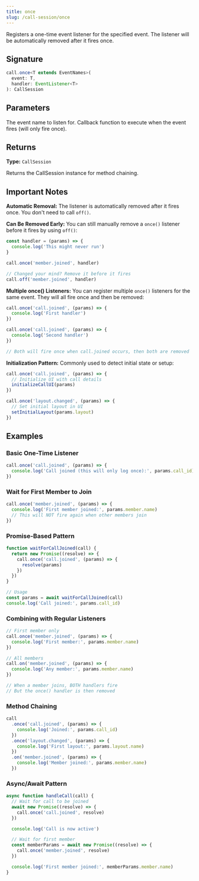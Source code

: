 ```yaml
---
title: once
slug: /call-session/once
---
```



Registers a one-time event listener for the specified event. The listener will be automatically removed after it fires once.

## Signature

```typescript
call.once<T extends EventNames>(
  event: T,
  handler: EventListener<T>
): CallSession
```

## Parameters

<APIField name="event" type="string" required>
  The event name to listen for.
</APIField>

<APIField name="handler" type="function" required>
  Callback function to execute when the event fires (will only fire once).
</APIField>

## Returns

**Type:** `CallSession`

Returns the CallSession instance for method chaining.

## Important Notes

**Automatic Removal:** The listener is automatically removed after it fires once. You don't need to call `off()`.

**Can Be Removed Early:** You can still manually remove a `once()` listener before it fires by using `off()`:

```typescript
const handler = (params) => {
  console.log('This might never run')
}

call.once('member.joined', handler)

// Changed your mind? Remove it before it fires
call.off('member.joined', handler)
```

**Multiple once() Listeners:** You can register multiple `once()` listeners for the same event. They will all fire once and then be removed:

```typescript
call.once('call.joined', (params) => {
  console.log('First handler')
})

call.once('call.joined', (params) => {
  console.log('Second handler')
})

// Both will fire once when call.joined occurs, then both are removed
```

**Initialization Pattern:** Commonly used to detect initial state or setup:

```typescript
call.once('call.joined', (params) => {
  // Initialize UI with call details
  initializeCallUI(params)
})

call.once('layout.changed', (params) => {
  // Set initial layout in UI
  setInitialLayout(params.layout)
})
```

## Examples

### Basic One-Time Listener

```typescript
call.once('call.joined', (params) => {
  console.log('Call joined (this will only log once):', params.call_id)
})
```

### Wait for First Member to Join

```typescript
call.once('member.joined', (params) => {
  console.log('First member joined:', params.member.name)
  // This will NOT fire again when other members join
})
```

### Promise-Based Pattern

```typescript
function waitForCallJoined(call) {
  return new Promise((resolve) => {
    call.once('call.joined', (params) => {
      resolve(params)
    })
  })
}

// Usage
const params = await waitForCallJoined(call)
console.log('Call joined:', params.call_id)
```

### Combining with Regular Listeners

```typescript
// First member only
call.once('member.joined', (params) => {
  console.log('First member:', params.member.name)
})

// All members
call.on('member.joined', (params) => {
  console.log('Any member:', params.member.name)
})

// When a member joins, BOTH handlers fire
// But the once() handler is then removed
```

### Method Chaining

```typescript
call
  .once('call.joined', (params) => {
    console.log('Joined:', params.call_id)
  })
  .once('layout.changed', (params) => {
    console.log('First layout:', params.layout.name)
  })
  .on('member.joined', (params) => {
    console.log('Member joined:', params.member.name)
  })
```

### Async/Await Pattern

```typescript
async function handleCall(call) {
  // Wait for call to be joined
  await new Promise((resolve) => {
    call.once('call.joined', resolve)
  })

  console.log('Call is now active')

  // Wait for first member
  const memberParams = await new Promise((resolve) => {
    call.once('member.joined', resolve)
  })

  console.log('First member joined:', memberParams.member.name)
}
```
